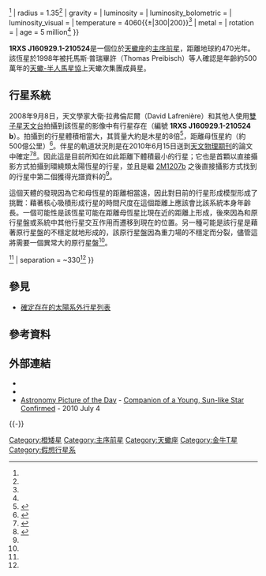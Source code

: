{{Starbox begin
| name = 1RXS J160929.1-210524
}}
{{Starbox image
| image = 
| caption = 
| credit = 
}}
{{Starbox observe
| epoch = [[J2000.0|J2000.0]]
| equinox = [[J2000.0|J2000.0]]
| constell = [[天蠍座|天蠍座]]
| ra = {{RA|16|09|30.3}}<ref name=sb>{{SIMBAD link|GSC+06213-01358|GSC 06213-01358 – Pre-main-sequence Star (optically detected)}}, database entry, [[SIMBAD|SIMBAD]].  Accessed on line September 17, 2008.</ref>
| dec = {{DEC|−21|04|58}}<ref name=sb />
}}
{{Starbox character
| class = K7V<ref name=Lafreniere>{{cite journal |doi=10.1086/595870 |title=Direct Imaging and Spectroscopy of a Planetary-Mass Candidate Companion to a Young Solar Analog |year=2008 |last1=Lafrenière |first1=David |last2=Jayawardhana |first2=Ray |last3=Van Kerkwijk |first3=Marten H. |journal=[[The_Astrophysical_Journal|The Astrophysical Journal]] |volume=689 |issue=2 |pages=L153|bibcode = 2008ApJ...689L.153L }}</ref>
| r-i = <!--R-I color-->
| v-r = <!--V-R color-->
| b-v = <!--B-V color-->
| u-b = <!--U-B color-->
| variable = [[金牛T星|金牛T星]]
}}
{{Starbox astrometry
| radial_v = <!--Radial velocity (in km/sec)-->
| prop_mo_ra = <!--Proper motion (RA), μα cos δ (in milliarcsec/yr)-->
| prop_mo_dec = <!--Proper motion (dec), μδ (in milliarcsec/yr)-->
| parallax = <!--Parallax (in milliarcsec)-->
| p_error = <!--Parallax error (in milliarcsec)-->
| parallax_footnote = <!--Parallax footnote-->
| dist_ly = 470 ± 70
| dist_pc = 145 ± 20<ref name=Lafreniere/>
| space_v_u = <!--Space velocity (U), σu cos v w (in km/s)-->
| space_v_v = <!--Space velocity (V), σv cos w (in km/s)-->
| space_v_w = <!--Space velocity (W), σw (in km/s)-->
}}
{{Starbox detail
| source = <!--[source url]-->
| mass = 0.85{{±|0.20|0.10}}<ref name=Lafreniere/>
| radius = 1.35<ref name=Lafreniere/>
| gravity = <!--Surface gravity (given as the base 10 logarithm expressed in cgs units)-->
| luminosity = <!--Luminosity (in solar luminosities); prefer luminosity_bolometric or luminosity_visual-->
| luminosity_bolometric = <!--Luminosity (in solar luminosities), bolometric-->
| luminosity_visual = <!--Luminosity (in solar luminosities), visual (V)-->
| temperature = 4060{{±|300|200}}<ref name=Lafreniere/>
| metal = <!--Metallicity (no units provided by template)-->
| rotation = <!--Rotation (no units provided by template)-->
| age = 5 million<ref name=Lafreniere/>
}}
{{Starbox catalog
| names = [[2微米全天巡天|2MASS]] J16093030-2104589, [[導星星表|GSC]] 06213-01358, [[伦琴卫星|1RXS]] J160929.1−210524
}}
{{Starbox reference
| Simbad = GSC+06213-01358
| ARICNS = <!--Code-->
}}
{{Starbox end}}

'''1RXS J160929.1-210524'''是一個位於[[天蠍座|天蠍座]]的[[主序前星|主序前星]]，距離地球約470光年。該恆星於1998年被托馬斯·普瑞畢許（Thomas Preibisch）等人確認是年齡約500萬年的[[天蠍-半人馬星協|天蠍-半人馬星協]]上天蠍次集團成員星。

==行星系統==
2008年9月8日，天文學家大衛·拉弗倫尼爾（David Lafrenière）和其他人使用[[雙子星天文台|雙子星天文台]]拍攝到該恆星的影像中有行星存在（編號 '''1RXS J160929.1-210524 b'''）。拍攝到的行星體積相當大，其質量大約是木星的8倍<ref name="natlgeo">{{cite news | url=http://news.nationalgeographic.com/news/2010/06/100630-science-space-planets-first-picture-confirmed/ | title="First" Picture of Planet Orbiting Sunlike Star Confirmed | first=Andrew | last=Fazekas | publisher=[[國家地理學會|National Geographic]] | date=June 30, 2010 | accessdate=July 1, 2010 | archive-date=2010-07-03 | archive-url=https://web.archive.org/web/20100703024837/http://news.nationalgeographic.com/news/2010/06/100630-science-space-planets-first-picture-confirmed/ | dead-url=no }}</ref>，距離母恆星約{{nowrap|330 [[天文單位|AU]]}}（約500億公里）<ref>{{cite news | url=http://news.bbc.co.uk/1/hi/sci/tech/7617031.stm | title=Exoplanet 'circles normal star' | publisher=[[BBC_News|BBC News]] | date=September 15, 2008 | accessdate=September 17, 2008 | archive-date=2008-09-16 | archive-url=https://web.archive.org/web/20080916120154/http://news.bbc.co.uk/1/hi/sci/tech/7617031.stm | dead-url=no }}</ref>。伴星的軌道狀況則是在2010年6月15日送到[[天文物理期刊|天文物理期刊]]的論文中確定<ref>{{cite journal | last1 = Lafrenière | first1 = David | last2 = Jayawardhana | first2 = Ray | last3 = van Kerkwijk | first3 = Marten H. | title = The Directly Imaged Planet around the Young Solar Analog 1RXS J160929.1-210524: Confirmation of Common Proper Motion, Temperature and Mass | year = 2010 | volume = 719 | issue =1 |pages=497 |journal = [[The_Astrophysical_Journal|The Astrophysical Journal]] | arxiv = 1006.3070 |bibcode = 2010ApJ...719..497L |doi = 10.1088/0004-637X/719/1/497 }}</ref><ref>{{cite news | last = Kruesi | first = Liz | title = Astronomers verify directly imaged planet | url = http://cs.astronomy.com/asycs/blogs/astronomy/2010/06/22/astronomers-verify-directly-imaged-planet.aspx | work = [[天文學_(雜誌)|Astronomy Magazine]] | date = June 22, 2010 | accessdate = July 1, 2010 | deadurl = yes | archiveurl = https://web.archive.org/web/20100630110925/http://cs.astronomy.com/asycs/blogs/astronomy/2010/06/22/astronomers-verify-directly-imaged-planet.aspx | archivedate = 2010-06-30 }}</ref>。因此這是目前所知在如此距離下體積最小的行星；它也是首顆以直接攝影方式拍攝到環繞類太陽恆星的行星，並且是繼 [[2M1207b|2M1207b]] 之後直接攝影方式找到的行星中第二個獲得光譜資料的<ref name="natlgeo"/>。

這個天體的發現因為它和母恆星的距離相當遠，因此對目前的行星形成模型形成了挑戰：藉著核心吸積形成行星的時間尺度在這個距離上應該會比該系統本身年齡長。一個可能性是該恆星可能在距離母恆星比現在近的距離上形成，後來因為和原行星盤或系統中其他行星交互作用而遷移到現在的位置。另一種可能是該行星是藉著原行星盤的不穩定就地形成的，該原行星盤因為重力場的不穩定而分裂，儘管這將需要一個異常大的原行星盤<ref name=Lafreniere/>。

{{PlanetboxOrbit begin}}
{{Orbitbox
| exoplanet = b
| mass = 8{{±|4|1}}<ref name=Lafreniere/>
| separation = ~330<ref name=Lafreniere/>
}}
{{Orbitbox end}}

==參見==
*[[確定存在的太陽系外行星列表|確定存在的太陽系外行星列表]]

==參考資料==
{{Reflist}}

==外部連結==
* {{cite web |url=http://www.gemini.edu/node/11126 |title=First Picture of Likely Planet around Sun-like Star |accessdate=2008-09-16 |work=[[雙子星天文台|Gemini Observatory]] |publisher= |date=2008-09-15 |archive-date=2008-09-17 |archive-url=https://web.archive.org/web/20080917215515/http://www.gemini.edu/node/11126 |dead-url=no }}
* {{cite web |url=http://exoplanet.eu/star.php?st=1RXS1609 |title=Notes for star 1RXS1609 |author=Jean Schneider |year=2011 |work= |publisher=[[太陽系外行星百科|Extrasolar Planets Encyclopaedia]] |accessdate=30 September 2011 |archive-url=https://web.archive.org/web/20081023002147/http://exoplanet.eu/star.php?st=1RXS1609 |archive-date=2008-10-23 |dead-url=yes }}
*[[每日一天文圖|Astronomy Picture of the Day]] - [http://apod.nasa.gov/apod/ap100704.html Companion of a Young, Sun-like Star Confirmed]{{Wayback|url=http://apod.nasa.gov/apod/ap100704.html |date=20100706061651 }} - 2010 July 4
{{-}}

{{Sky|16|09|30.3|-|21|04|58|10}}

{{DEFAULTSORT:1rxs J160929.1 210524}}
[[Category:橙矮星|Category:橙矮星]]
[[Category:主序前星|Category:主序前星]]
[[Category:天蠍座|Category:天蠍座]]
[[Category:金牛T星|Category:金牛T星]]
[[Category:假想行星系|Category:假想行星系]]